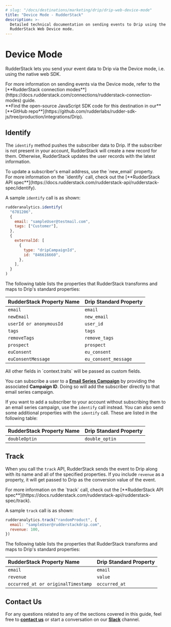 ```yaml
---
# slug: "/docs/destinations/marketing/drip/drip-web-device-mode"
title: "Device Mode - RudderStack"
description: >-
  Detailed technical documentation on sending events to Drip using the
  RudderStack Web Device mode.
---
```


# Device Mode

RudderStack lets you send your event data to Drip via the Device mode, i.e. using the native web SDK.

<div class="infoBlock">
For more information on sending events via the Device mode, refer to the [**RudderStack connection modes**](https://docs.rudderstack.com/connections/rudderstack-connection-modes) guide.

</div>

<div class="successBlock">
  **Find the open-source JavaScript SDK code for this destination in our**
  [**GitHub
  repo**](https://github.com/rudderlabs/rudder-sdk-js/tree/production/integrations/Drip).</strong>
</div>

## Identify

The `identify` method pushes the subscriber data to Drip. If the subscriber is not present in your account, RudderStack will create a new record for them. Otherwise, RudderStack updates the user records with the latest information.

<div class="infoBlock">
To update a subscriber's email address, use the `new_email` property.

</div>

<div class="infoBlock">
For more information on the `identify` call, check out the [**RudderStack API spec**](https://docs.rudderstack.com/rudderstack-api/rudderstack-spec/identify).

</div>

A sample `identify` call is as shown:

```javascript
rudderanalytics.identify(
  "6781206",
  {
    email: "sampleUser@testmail.com",
    tags: ["Customer"],
  },
  {
    externalId: [
      {
        type: "dripCampaignId",
        id: "846616660",
      },
    ],
  }
)
```

The following table lists the properties that RudderStack transforms and maps to Drip's standard properties:

| **RudderStack Property Name** | **Drip Standard Property** |
| :---------------------------- | :------------------------- |
| `email`                       | `email`                    |
| `newEmail`                    | `new_email`                |
| `userId or anonymousId`       | `user_id`                  |
| `tags`                        | `tags`                     |
| `removeTags`                  | `remove_tags`              |
| `prospect`                    | `prospect`                 |
| `euConsent`                   | `eu_consent`               |
| `euConsentMessage`            | `eu_consent_message`       |

<div class="infoBlock">
All other fields in `context.traits` will be passed as custom fields.

</div>

You can subscribe a user to a [**Email Series Campaign**](https://www.drip.com/learn/docs/guides/overview-of-drip) by providing the associated **Campaign ID**. Doing so will add the subscriber directly to that email series campaign.

If you want to add a subscriber to your account without subscribing them to an email series campaign, use the `identify` call instead. You can also send some additional properties with the `identify` call. These are listed in the following table:

| **RudderStack Property Name** | **Drip Standard Property** |
| :---------------------------- | :------------------------- |
| `doubleOptin`                 | `double_optin`             |

## Track

When you call the `track` API, RudderStack sends the event to Drip along with its name and all of the specified properties. If you include `revenue` as a property, it will get passed to Drip as the conversion value of the event.

<div class="infoBlock">
For more information on the `track` call, check out the [**RudderStack API spec**](https://docs.rudderstack.com/rudderstack-api/rudderstack-spec/track).

</div>

A sample `track` call is as shown:

```javascript
rudderanalytics.track("randomProduct", {
  email: "sampleUser@rudderstackdrip.com",
  revenue: 100,
})
```

The following table lists the properties that RudderStack transforms and maps to Drip's standard properties:

| **RudderStack Property Name**      | **Drip Standard Property** |
| :--------------------------------- | :------------------------- |
| `email`                            | `email`                    |
| `revenue`                          | `value`                    |
| `occurred_at or originalTimestamp` | `occurred_at`              |

## Contact Us

For any questions related to any of the sections covered in this guide, feel free to [**contact us**](mailto:%20docs@rudderstack.com) or start a conversation on our [**Slack**](https://resources.rudderstack.com/join-rudderstack-slack) channel.

